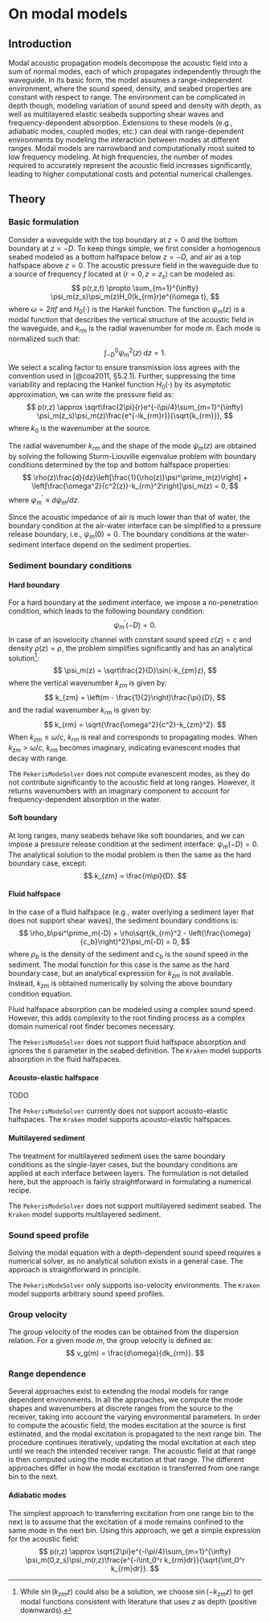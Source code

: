 # On modal models

## Introduction

Modal acoustic propagation models decompose the acoustic field into a sum of normal modes, each of which propagates independently through the waveguide. In its basic form, the model assumes a range-independent environment, where the sound speed, density, and seabed properties are constant with respect to range. The environment can be complicated in depth though, modeling variation of sound speed and density with depth, as well as multilayered elastic seabeds supporting shear waves and frequency-dependent absorption. Extensions to these models (e.g., adiabatic modes, coupled modes, etc.) can deal with range-dependent environments by modeling the interaction between modes at different ranges. Modal models are narrowband and computationally most suited to low frequency modeling. At high frequencies, the number of modes required to accurately represent the acoustic field increases significantly, leading to higher computational costs and potential numerical challenges.

## Theory

### Basic formulation

Consider a waveguide with the top boundary at $z=0$ and the bottom boundary at $z=-D$. To keep things simple, we first consider a homogenous seabed modeled as a bottom halfspace below $z=-D$, and air as a top halfspace above $z=0$. The acoustic pressure field in the waveguide due to a source of frequency $f$ located at $(r=0, z=z_s)$ can be modeled as:
$$
p(r,z,t) \propto \sum_{m=1}^{\infty} \psi_m(z_s)\psi_m(z)H_0(k_{rm}r)e^{i\omega t},
$$
where $\omega = 2\pi f$ and $H_0(\cdot)$ is the Hankel function. The function $\psi_m(z)$ is a modal function that describes the vertical structure of the acoustic field in the waveguide, and $k_{rm}$ is the radial wavenumber for mode $m$. Each mode is normalized such that:
$$
\int_{-D}^{0} \psi^2_m(z) \; dz = 1.
$$
We select a scaling factor to ensure transmission loss agrees with the convention used in [@coa2011, §5.2.1]. Further, suppressing the time variability and replacing the Hankel function $H_0(\cdot)$ by its asymptotic approximation, we can write the pressure field as:
$$
p(r,z) \approx \sqrt\frac{2\pi}{r}e^{-i\pi/4}\sum_{m=1}^{\infty} \psi_m(z_s)\psi_m(z)\frac{e^{-ik_{rm}r}}{\sqrt{k_{rm}}},
$$
where $k_0$ is the wavenumber at the source.

The radial wavenumber $k_{rm}$ and the shape of the mode $\psi_m(z)$ are obtained by solving the following Sturm-Liouville eigenvalue problem with boundary conditions determined by the top and bottom halfspace properties:
$$
\rho(z)\frac{d}{dz}\left[\frac{1}{\rho(z)}\psi^\prime_m(z)\right] + \left[\frac{\omega^2}{c^2(z)}-k_{rm}^2\right]\psi_m(z) = 0,
$$
where $\psi^\prime_m \equiv d\psi_m/dz$.

Since the acoustic impedance of air is much lower than that of water, the boundary condition at the air-water interface can be simplified to a pressure release boundary, i.e., $\psi_m(0) = 0$. The boundary conditions at the water-sediment interface depend on the sediment properties.

### Sediment boundary conditions

#### Hard boundary

For a hard boundary at the sediment interface, we impose a no-penetration condition, which leads to the following boundary condition:
$$
\psi^\prime_m(-D) = 0.
$$
In case of an isovelocity channel with constant sound speed $c(z) = c$ and density $\rho(z) = \rho$, the problem simplifies significantly and has an analytical solution[^1]:
$$
\psi_m(z) = \sqrt\frac{2}{D}\sin(-k_{zm}z),
$$
where the vertical wavenumber $k_{zm}$ is given by:
$$
k_{zm} = \left(m - \frac{1}{2}\right)\frac{\pi}{D},
$$
and the radial wavenumber $k_{rm}$ is given by:
$$
k_{rm} = \sqrt{\frac{\omega^2}{c^2}-k_{zm}^2}.
$$
When $k_{zm} \le \omega/c$, $k_{rm}$ is real and corresponds to propagating modes. When $k_{zm} > \omega/c$, $k_{rm}$ becomes imaginary, indicating evanescent modes that decay with range.

::: {.callout-note}
The `PekerisModeSolver` does not compute evanescent modes, as they do not contribute significantly to the acoustic field at long ranges. However, it returns wavenumbers with an imaginary component to account for frequency-dependent absorption in the water.
:::

[^1]: While $\sin(k_{zm}z)$ could also be a solution, we choose $\sin(-k_{zm}z)$ to get modal functions consistent with literature that uses $z$ as depth (positive downwards).

#### Soft boundary

At long ranges, many seabeds behave like soft boundaries, and we can impose a pressure release condition at the sediment interface: $\psi_m(-D) = 0$. The analytical solution to the modal problem is then the same as the hard boundary case, except:
$$
k_{zm} = \frac{m\pi}{D}.
$$

#### Fluid halfspace

In the case of a fluid halfspace (e.g., water overlying a sediment layer that does not support shear waves), the sediment boundary conditions is:
$$
\rho_b\psi^\prime_m(-D) + \rho\sqrt{k_{rm}^2 - \left(\frac{\omega}{c_b}\right)^2}\psi_m(-D) = 0,
$$
where $\rho_b$ is the density of the sediment and $c_b$ is the sound speed in the sediment. The modal function for this case is the same as the hard boundary case, but an analytical expression for $k_{zm}$ is not available. Instead, $k_{zm}$ is obtained numerically by solving the above boundary condition equation.

Fluid halfspace absorption can be modeled using a complex sound speed. However, this adds complexity to the root finding process as a complex domain numerical root finder becomes necessary.

::: {.callout-note}
The `PekerisModeSolver` does not support fluid halfspace absorption and ignores the `δ` parameter in the seabed definition. The `Kraken` model supports absorption in the fluid halfspaces.
:::

#### Acousto-elastic halfspace

TODO

::: {.callout-note}
The `PekerisModeSolver` currently does not support acousto-elastic halfspaces. The `Kraken` model supports acousto-elastic halfspaces.
:::

#### Multilayered sediment

The treatment for multilayered sediment uses the same boundary conditions as the single-layer cases, but the boundary conditions are applied at each interface between layers. The formulation is not detailed here, but the approach is fairly straightforward in formulating a numerical recipe.

::: {.callout-note}
The `PekerisModeSolver` does not support multilayered sediment seabed. The `Kraken` model supports multilayered sediment.
:::

### Sound speed profile

Solving the modal equation with a depth-dependent sound speed requires a numerical solver, as no analytical solution exists in a general case. The approach is straightforward in principle.

::: {.callout-note}
The `PekerisModeSolver` only supports iso-velocity environments. The `Kraken` model supports arbitrary sound speed profiles.
:::

### Group velocity

The group velocity of the modes can be obtained from the dispersion relation. For a given mode $m$, the group velocity is defined as:
$$
v_g(m) = \frac{d\omega}{dk_{rm}}.
$$

### Range dependence

Several approaches exist to extending the modal models for range dependent environments. In all the approaches, we compute the mode shapes and wavenumbers at discrete ranges from the source to the receiver, taking into account the varying environmental parameters. In order to compute the acoustic field, the modes excitation at the source is first estimated, and the modal excitation is propagated to the next range bin. The procedure continues iteratively, updating the modal excitation at each step until we reach the intended receiver range. The acoustic field at that range is then computed using the mode excitation at that range. The different approaches differ in how the modal excitation is transferred from one range bin to the next.

#### Adiabatic modes

The simplest approach to transferring excitation from one range bin to the next is to assume that the excitation of a mode remains confined to the same mode in the next bin. Using this approach, we get a simple expression for the acoustic field:
$$
p(r,z) \approx \sqrt{2\pi}e^{-i\pi/4}\sum_{m=1}^{\infty} \psi_m(0,z_s)\psi_m(r,z)\frac{e^{-i\int_0^r k_{rm}dr}}{\sqrt{\int_0^r k_{rm}dr}}.
$$
